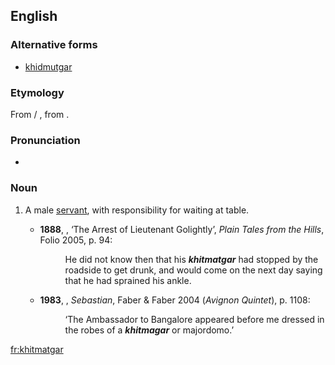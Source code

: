 ==English==

===Alternative forms===
* [[khidmutgar]]

===Etymology===
From {{etyl|ur|en}} {{term|خدمتگار|tr=xidmatgār|sc=ur-Arab|lang=ur}} / {{etyl|hi|en}} {{term|ख़िदमतगार|tr=xidmatgār|sc=Deva|lang=hi}}, from {{etyl|fa|en}} {{term|خدمتگار|tr=xedmatgâr|sc=fa-Arab|lang=fa}}.

===Pronunciation===
*{{a|UK}} {{IPA|/ˈkɪdmətɡɑː/}}

===Noun===
{{en-noun}}

# {{context|India|lang=en}} A male [[servant]], with responsibility for waiting at table.
#* '''1888''', {{w|Rudyard Kipling}}, ‘The Arrest of Lieutenant Golightly’, ''Plain Tales from the Hills'', Folio 2005, p. 94:
#*: He did not know then that his '''''khitmatgar''''' had stopped by the roadside to get drunk, and would come on the next day saying that he had sprained his ankle.
#*'''1983''', {{w|Lawrence Durrell}}, ''Sebastian'', Faber & Faber 2004 (''Avignon Quintet''), p. 1108:
#*:‘The Ambassador to Bangalore appeared before me dressed in the robes of a '''''khitmagar''''' or majordomo.’ 

[[fr:khitmatgar]]